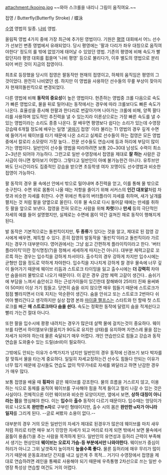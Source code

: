 attachment:/kooinp.jpg
~~와아 스크롤을 내리니 그림이 움직여요.~~

접영 / Butterfly(Butterfly Stroke) / 蝶泳

[[수영]] 영법의 일종. [[나비]] 영법.

올림픽 영법 4가지 중에 가장 최근에 추가된 영법이다. 기원은 [[평영]] 대회에서 어느 선수가 선보인 변종 영법에서 유래되었다. 당시 평영에는 '팔과 다리가 좌우 대칭으로 움직여야한다' 정도의 룰 밖에 없었기에 태어날 수 있었던 영법. 기존의 평영에 비해 속도가 빨랐던지라 평영 대회를 휩쓸며 '나비 평영' 등으로 불리다가, 이후 별도의 영법으로 분리되어 버린 것이 지금의 접영이다. 

최초로 등장했을 당시의 접영은 팔동작만 현재의 접영이고, 하체의 움직임은 평영의 그것이었다. 완전히 나비였던 셈. 하지만 이 영법을 사용하던 선수들의 무릎 부상이 잦아지자 현재의돌핀킥으로 변경되었다.

다른 영법에 비해 '''동작의 중요성'''이 높은 영법이다. 현존하는 영법중 크롤 다음으로 속도가 빠른 영법으로, 물을 뒤로 밀어내는 동작에서는 경우에 따라 크롤보다도 빠른 속도가 나온다. 효율성을 중시해 한팔과 한다리로 번갈아가며 나아가는 크롤에 비해, 양쪽 팔다리를 사용하며 압도적인 추진력을 낼 수 있는지라 이론상으로는 가장 빠른 속도를 낼 수 있는 영법이라는 소리도 종종 나온다. 잘 배우면 평영보다 쉽다는 소리가 있는데 수영장 강습때  6개월 정도에 배우는 일명 '[[굴]]따기 접영' 이라 불리는 TI 영법의 경우 깊게 수면에 들어가서 웨이브를 타기 때문에 나온 소리고 실제로 선수들이 하는 접영은 모든 영법 중에서 칼로리 소모량이 가장 높다... 전문 선수들도 연습시에 등과 허리에 부담이 많이 가는 영법이다. 일반인이 선수들 영법을 따라하려면 보통 20~30대 남성도 수력이 최소 2~3년은 되어야 가능하다. 그런고로 일반 수영장에서 접영을 제대로 '''잘 하는''' 사람은 강사급이 아니면 찾아보기 어렵다. 그렇다고 일반인이 아예 불가능한건 아니다. 유투브만 봐도 단시간이라도 집중적인  강습을 받으면 초등학생 여자 꼬맹이도 선수영법과 비슷한 접영이 가능하다.

팔 동작의 경우 물 속에선 안에서 밖으로 밀어내며 추진력을 얻고, 이를 통해 물 밖으로 솟구친다. 수면 위로 몸통이 나올 때는 저항을 줄이기 위해 서커스의 '''인간 대포알'''처럼 차렷과 비슷한 자세를 취한다. 수면 위에선 특유의 버터플라이 자세를 취하며, 새가 날개를 펼치는 것 처럼 팔을 양옆으로 올린다. 이후 물 속으로 다시 들어갈 때에는 만세를 취하듯 팔을 앞으로 보낸다. 접영을 전혀 모르는 사람을 위해 '''차렷'''이나 '''만세''' 등의 극단적인 자세의 예를 들어 설명했지만, 실제로는 수면에 몸이 약간 걸쳐진 채로 동작이 행해지게 된다.

발 동작은 기본적으로는 돌핀킥이지만, '''두 종류'''가 있다는 것을 알고, 제대로 된 접영 강사에게 배우면, 체득할 수 있다. 흔히 접영의 발동작을 '돌핀킥'이라고  돌핀킥이라 가르치는 경우가 대부분이다. 영어권에서는 그냥 쉽고 간편하게 플라이킥이라고 한다. '버터플라이킥'이란 정식명칭(?)을 정해서 세세하게 따지는건 아니다. 대부분 체력고갈로 꼬르륵 하는 경우는 입수킥을 강하게 차서이다. 출수킥의 경우 강하게 차지만 입수시에는 균형만 잡을 정도로 약하게 차야한다. 입수킥을 지나치게 강하게 찰 경우 물속에 너무 깊이 들어가기 때문에 웨이브 리듬과 스트로크 타이밍을 잃고 출수시에는 ''' 더 강력히''' 차야만 숨을쉬러 물밖으로 나오기 때문이다. 이 같은 경우 금방 체력 고갈이 생긴다.. 숨쉬기에 부담을 느껴서 숨안쉬고 하는 근성가이들이 있긴한데 잘해봐야 25미터 진짜 용써봐야 50미터 이상 가기 힘들고. 당연히 숨을 쉬지 않으면 매우 힘들기 때문에 스트로크가 점점 빨라지면서 더욱 지치는 악순환이 생긴다. 숨을 안쉬고 또는 스트로크 2번마다 쉬어야 빨리간다고 생각하지만 실상 접영 본좌 [[마이클 펠프스]]는 스타트와 턴 할때 첫 스트로크를 빼곤 '''매 스트로크마다 숨을 쉰다.''' 속도는 정확한 동작에 달렸지 숨을 적게쉰다고 빨리 가는건 절대 아니다.

또한 팔을 입수시에 쾅쾅 내려치는 경우가 많은데 살짝 물에 걸치는것이 중요하다. 웨이브를 타면서 하이엘보우(팔꿈치가 90도로 유지한 상태)를 유지하며 자연스레 물을 잡는 자세가 되어야 하는데 물론 숙달되기 매우 어렵다. 개인 연습만으로 힘들고 강습과 동작 연습을 도와줄수 있는 드릴(drill)이 필요하다.

그밖에도 안되는 이유가 수백가지가 넘지만 일반인의 경우 동작에 신경쓰기 보다 박자를 잘 맞춰서 물을 타는게 중요하다. 일일히 자세교정하는건 선수도 힘들다 안되는 이유가 너무 많기 때문에 강사들도 연습도 없이 막무가네로 자세를 봐달라고 하면 난감한 경우가 매우 많다.

보통 접영을 배울 때 '''횡파'''와 같은 웨이브를 강조한다. 물의 흐름을 거스르지 않고, 이용하는 식으로 동체를 움직여 웨이브를 구사해야 힘을 적게 들이고 멀리 나갈 수 있는 것은 사실이다. 전체적으론 이런 웨이브와 비슷한 모양이지만, 옆에서 보면, '''상하 대칭이 아니라는 점'''을 명심해야 한다. 이는 '''입수'''와 '''출수''' 동작이 다르기 때문이다. 입수때는 엉덩이가 위로 나오도록 '''완만한 n자'''로 구부린 형태이지만, 출수 시의 몸은 '''완만한 u자가 아니라 일자'''를 그리게 된다. --글로 써봤자 소용이 없다.--

대부분의 경우 거의 모든 일반인의 자세가 제대로 된경우가 많은데 웨이브를 마치 새우처럼 허리로 타면 매우 보기 민망한 자세가 되고 머리로 타게 되면 밖에서 보면 물속에서 꿈틀이 용춤(?)을 추는 사람을 목격하게 된다. 일반인의 유연성과 등허리 근력이 부족해서 생기는 현상인데 '''웨이브는 오로지 가슴-등 부분에서만 나와야한다.''' 웨이브가 중심이 허리가 아니고 그위 날갯죽지 높이까지 '''높을수록 좋다.''' 물론 등허리에 매우 무리가 많이 가기 때문에 운동효과보단 간지를 내고 싶은게 주 목적... 거기다 수영장에서 접영을 제대로 연습하려면 레인을 통째로 사용해야 되기 때문에 우측통행 2차선으로 쓰는 일반 수영장 특성상 연습할 여건도 거의 어렵다.
